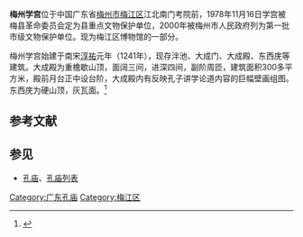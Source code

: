 {{coord|24|18|42|N|116|06|40|E|scale:10000|display=title}}
{{文物保护单位
|名称 = 梅州学宫
|图片 = 
|级别 = 市、县级文物保护单位
|省名 = 广东省
|市/县名 = 梅州市
|所在 = [[梅江区|梅江区]]江北南门考院前
|分类 = 古建筑
|时代 = 南宋
|编号 = 
|登录 = 2000年
}}

'''梅州学宫'''位于中国广东省[[梅州市|梅州市]][[梅江区|梅江区]]江北南门考院前，1978年11月16日学宫被梅县革命委员会定为县重点文物保护单位，2000年被梅州市人民政府列为第一批市级文物保护单位。现为梅江区博物馆的一部分。

梅州学宫始建于南宋[[淳祐|淳祐]]元年（1241年），现存泮池、大成门、大成殿、东西庑等建筑。大成殿为重檐歇山顶，面阔三间，进深四间，副阶周匝，建筑面积300多平方米，殿前月台正中设台阶，大成殿内有反映孔子讲学论道内容的巨幅壁画组图。东西庑为硬山顶，灰瓦面。<ref>{{Cite web |url=http://travel.meizhou.cn/trvnews/1003/25/10032900149.html |title=梅州学宫 |access-date=2014-05-01 |archive-url=https://web.archive.org/web/20130604182509/http://travel.meizhou.cn/trvnews/1003/25/10032900149.html |archive-date=2013-06-04 |dead-url=yes }}</ref>

{{Gallery
|width = 300
|height = 
|lines = 1
|File:Meizhou Xuegong 2013.10.02 12-03-33.jpg|
|File:Meizhou Xuegong 2013.10.02 12-04-18.jpg|
|File:Meizhou Xuegong 2013.10.02 12-06-13.jpg|
}}

==参考文献==
{{commonscat|Meizhou Confucian Temple}}
{{reflist}}

==参见==
* [[孔庙|孔庙]]、[[孔庙列表|孔庙列表]]

{{广东省境内的孔庙}}

{{DEFAULTSORT:M梅}}
[[Category:广东孔庙|Category:广东孔庙]]
[[Category:梅江区|Category:梅江区]]